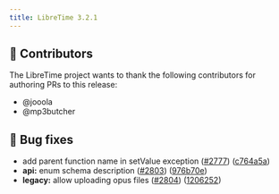 ```yaml
---
title: LibreTime 3.2.1
---
```



<ReleaseHead date='2023-12-22' version='3.2.1'/>

## :sparkling_heart: Contributors

The LibreTime project wants to thank the following contributors for authoring PRs to this release:

- @jooola
- @mp3butcher

## :bug: Bug fixes

- add parent function name in setValue exception ([#2777](https://github.com/libretime/libretime/issues/2777)) ([c764a5a](https://github.com/libretime/libretime/commit/c764a5a648ac6cf6c1f63cd9be6de9fe07c40988))
- **api:** enum schema description ([#2803](https://github.com/libretime/libretime/issues/2803)) ([976b70e](https://github.com/libretime/libretime/commit/976b70ed32a0e774cc0b72b8332372be32799ed1))
- **legacy:** allow uploading opus files ([#2804](https://github.com/libretime/libretime/issues/2804)) ([1206252](https://github.com/libretime/libretime/commit/1206252faadaa8ca61c7cb7becb36a7dd306d05f))
